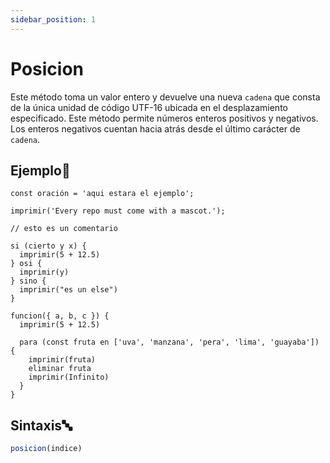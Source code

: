 ```yaml
---
sidebar_position: 1
---
```


# Posicion

Este método toma un valor entero y devuelve una nueva `cadena` que consta de la única unidad de código UTF-16 ubicada en el desplazamiento especificado. Este método permite números enteros positivos y negativos. Los enteros negativos cuentan hacia atrás desde el último carácter de `cadena`.

## Ejemplo📝


```dummy title="posicion.dummy"
const oración = 'aqui estara el ejemplo';

imprimir('Every repo must come with a mascot.');

// esto es un comentario

si (cierto y x) {
  imprimir(5 + 12.5)
} osi {
  imprimir(y)
} sino {
  imprimir("es un else")
}

funcion({ a, b, c }) {
  imprimir(5 + 12.5)

  para (const fruta en ['uva', 'manzana', 'pera', 'lima', 'guayaba']) {
    imprimir(fruta)
    eliminar fruta
    imprimir(Infinito)
  }
}
```


## Sintaxis🔤

```js
posicion(indice)
```

